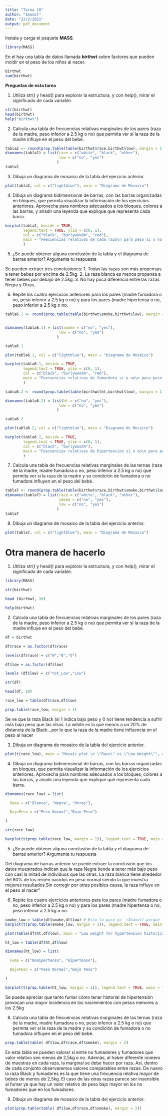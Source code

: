 ```yaml
---
title: "Tarea 10"
author: "Imanol"
date: "22/2/2021"
output: pdf_document
---
```


Instala y carga el paquete **MASS**.
```r
library(MASS)
```

En el hay una tabla de datos llamada **birthwt** sobre factores que pueden incidir en el peso de los niños al nacer.
```r
birthwt
sum(birthwt)
```

**Preguntas de esta tarea**

1. Utiliza str() y head() para explorar la estructura, y con help(), mirar el significado de cada variable.
```r
str(birthwt)
head(birthwt)
help("birthwt")
```


2. Calcula una tabla de frecuencias relativas marginales de los pares (raza de la madre, peso inferior a 2.5 kg o no) que permita ver si la raza de la madre influye en el peso del bebé.
```r
tabla2 <- round(prop.table(table(birthwt$race,birthwt$low), margin = 1),4)
dimnames(tabla2) = list(race = c("white", "black", "other"),
                        low = c("no", "yes")
                       )
tabla2
```

3. Dibuja un diagrama de mosaico de la tabla del ejercicio anterior.
```r
plot(tabla2, col = c("lightblue"), main = "Diagrama de Mosaico")
```

4. Dibuja un diagrama bidimensional de barras, con las barras organizadas en bloques, que permita visualizar la información de los ejercicios anteriores. Aprovecha para nombres adecuados a los bloques, colores a las barras, y añadir una leyenda que explique qué representa cada barra.
```r
barplot(tabla2, beside = TRUE,
        legend.text = TRUE, ylim = c(0, 1),
        col = c("black", "burlywood4", "red"),
        main = "Feecuencias relativas de cada raza\n para peso si o no inferior a 2.5 kg."
        )
```


5. ¿Se puede obtener alguna conclusión de la tabla y el diagrama de barras anterior? Argumenta tu respuesta

  Se pueden extraer tres conclusiones:
    1. Todas las razas son más propensas a tener bebes por encima de 2.5kg.
    2. La raza blanca es menos propensa a tener bebes por debajo de 2.5kg.
    3. No hay poca diferencia entre las razas Negra y Otras.

6. Repite los cuatro ejercicios anteriores para los pares (madre fumadora o no, peso inferior a 2.5 kg o no) y para los pares (madre hipertensa o no, peso inferior a 2.5 kg o no.
```r
tabla6.1 <- round(prop.table(table(birthwt$smoke,birthwt$low), margin = 1),4)


dimnames(tabla6.1) = list(smoke = c("no", "yes"),
                        low = c("no", "yes")
                       )

tabla6.1

plot(tabla6.1, col = c("lightblue"), main = "Diagrama de Mosaico")

barplot(tabla6.1, beside = TRUE,
        legend.text = TRUE, ylim = c(0, 1),
        col = c("black", "burlywood4", "red"),
        main = "Feecuencias relativas de fumardora si o no\n para peso si o no inferior a 2.5 kg."
        )
```
```r
tabla6.2 <- round(prop.table(table(birthwt$ht,birthwt$low), margin = 1),4)

dimnames(tabla6.2) = list(ht = c("no", "yes"),
                        low = c("no", "yes")
                       )

tabla6.2

plot(tabla6.2, col = c("lightblue"), main = "Diagrama de Mosaico")

barplot(tabla6.2, beside = TRUE,
        legend.text = TRUE, ylim = c(0, 1),
        col = c("black", "burlywood4"),
        main = "Feecuencias relativas de hipertension si o no\n para peso si o no inferior a 2.5 kg."
        )
```
7. Calcula una tabla de frecuencias relativas marginales de las ternas (raza de la madre, madre fumadora o no, peso inferior a 2.5 kg o no) que permita ver si la raza de la madre y su condición de fumadora o no fumadora influyen en el peso del bebé.
```r
tabla7 <- round(prop.table(table(birthwt$race,birthwt$smoke,birthwt$low), margin = c(1,2)),4)
dimnames(tabla7) = list(race = c("white", "black", "other"),
                        smoke = c("no", "yes"),
                        low = c("no", "yes")
                       )
tabla7
```
8. Dibuja un diagrama de mosaico de la tabla del ejercicio anterior.
```r
plot(tabla7, col = c("lightblue"), main = "Diagrama de Mosaico")
```

# Otra manera de hacerlo
1. Utiliza str() y head() para explorar la estructura, y con help(), mirar el significado de cada variable.
```r
library(MASS)

str(birthwt)

head (birthwt, 10)

help(birthwt)
```

2. Calcula una tabla de frecuencias relativas marginales de los pares (raza de la madre, peso inferior a 2.5 kg o no) que permita ver si la raza de la madre influye en el peso del bebé.
```r
df = birthwt

df$race = as.factor(df$race)

levels(df$race) = c("W","B","O")

df$low = as.factor(df$low)

levels (df$low) = c("not_Low","Low")

str(df)

head(df, 10)

race_low = table(df$race,df$low)

prop.table(race_low, margin = 1)
```

Se ve que la raza Black (si 1 indica bajo peso y 0 no) tiene tendencia a sufrir más bajo peso que las otras. La wihite es la que menos a un 20% de distancia de la Black...por lo que la raza de la madre tiene influencia en el peso al nacer

3. Dibuja un diagrama de mosaico de la tabla del ejercicio anterior.
```r
plot(t(race_low), main = "Mosaic plot \n \"Race\" vs \"Low Weight\"", col = c("white", "black", "brown"))
```


4. Dibuja un diagrama bidimensional de barras, con las barras organizadas en bloques, que permita visualizar la información de los ejercicios anteriores. Aprovecha para nombres adecuados a los bloques, colores a las barras, y añadir una leyenda que explique qué representa cada barra.
```r
dimnames(race_low) = list(

  Raza = c("Blanca", "Negra", "Otras"),

  BajoPeso = c("Peso Normal","Bajo Peso")

)

str(race_low)

barplot(t(prop.table(race_low, margin = 1)), legend.text = TRUE, main = "Diagrama de barras apliladas \n de frecuencias relativas \n de las variables \"Raza\" y \"Bajo Peso\"", col = c("white", "black"), ylim = c(0,1.2))
```

5. ¿Se puede obtener alguna conclusión de la tabla y el diagrama de barras anterior? Argumenta tu respuesta

Del diagrama de barras anterior se puede extraer la conclusión que los datos muestrados indican que la raza Negra tiende a tener más bajo peso con casi la mitad de individuos que las otras. La raza blanca tiene alrededor del 80% de los recién nacidos en peso normal siendo la que muestra mejores resultados.Sin corregir por otras posibles causa, la raza influye en el peso al nacer"

6. Repite los cuatro ejercicios anteriores para los pares (madre fumadora o no, peso inferior a 2.5 kg o no) y para los pares (madre hipertensa o no, peso inferior a 2.5 kg o no.
```r
smoke_low = table(df$smoke,df$low) # Esto lo puse yo  (Imanol) porque le daba error
barplot(t(prop.table(smoke_low, margin = 1)), legend.text = TRUE, main = "Diagrama de barras apliladas \n de frecuencias relativas \n de las variables \"Fuma\" y \"Bajo Peso\"", col = c("white", "black"), ylim = c(0,1.2))

plot(table(df$ht,df$low), main = "Low weight for hypertension historical parents")

ht_low = table(df$ht,df$low)

dimnames(ht_low) = list(

  Fuma = c("NoHipertenso", "Hipertenso"),

  BajoPeso = c("Peso Normal","Bajo Peso")

)

barplot(t(prop.table(ht_low, margin = 1)), legend.text = TRUE, main = "Diagrama de barras apliladas \n de frecuencias relativas \n de las variables \"Hipstorial de Hipertensión\" y \"Bajo Peso\"", col = c("white", "black"), ylim = c(0,1.2))
```
Se puede apreciar que tanto fumar cómo tener historial de hipertensión provocan una mayor incidencia en los naciemientos con pesos menores a los 2.5kg

8. Calcula una tabla de frecuencias relativas marginales de las ternas (raza de la madre, madre fumadora o no, peso inferior a 2.5 kg o no) que permita ver si la raza de la madre y su condición de fumadora o no fumadora influyen en el peso del bebé.
```r
prop.table(table( df$low,df$race,df$smoke), margin = 2)
```
En esta tabla se pueden valorar si entre no fumadores y fumadores que valor relativo sen menos de 2,5kg o no. Además, al haber diferente número de muestras en cada raza, la marginal se debe hacer por raza. Así, dentro de cada conjunto observaremos valores comparables entre razas. De nuevo la raza Black y fumadores es la que tiene una frecuencia relativa mayor de bebés de menos de 2,5kg. El caso de las otras razas parece ser insensible al fumar ya que hay un valor relativo de peso bajo mayor en los no fumadores que en los fumadores.

9. Dibuja un diagrama de mosaico de la tabla del ejercicio anterior.
```r
plot(prop.table(table( df$low,df$race,df$smoke), margin = 2))
```

